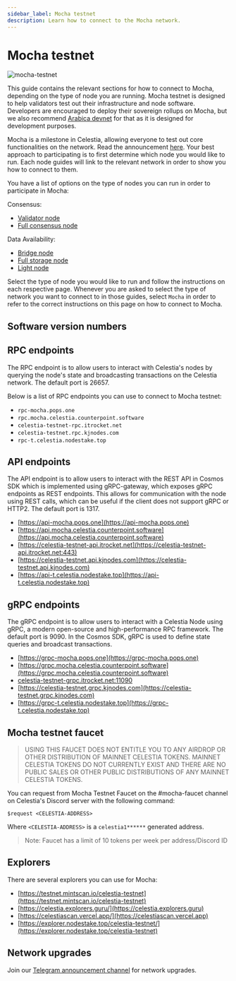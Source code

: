 ```yaml
---
sidebar_label: Mocha testnet
description: Learn how to connect to the Mocha network.
---
```


# Mocha testnet


![mocha-testnet](/img/mocha.jpg)

This guide contains the relevant sections for how to connect to Mocha,
depending on the type of node you are running. Mocha testnet is designed
to help validators test out their infrastructure and node software.
Developers are encouraged to deploy their
sovereign rollups on Mocha, but we also recommend [Arabica devnet](./arabica-devnet.mdx)
for that as it is designed for development purposes.

Mocha is a milestone in Celestia, allowing everyone to test out
core functionalities on the network. Read the announcement [here](https://blog.celestia.org/celestia-testnet-introduces-alpha-data-availability-api).
Your best approach to participating is to first determine which node
you would like to run. Each node guides will link to the relevant network
in order to show you how to connect to them.

You have a list of options on the type of nodes you can run in order to
participate in Mocha:

Consensus:

- [Validator node](./validator-node.md)
- [Full consensus node](./full-consensus-node.md)

Data Availability:

- [Bridge node](./bridge-node.mdx)
- [Full storage node](./full-storage-node.mdx)
- [Light node](./light-node.mdx)

Select the type of node you would like to run and follow the instructions
on each respective page. Whenever you are asked to select the type of network
you want to connect to in those guides, select `Mocha` in order to refer
to the correct instructions on this page on how to connect to Mocha.

## Software version numbers

<MochaVersionTags />

## RPC endpoints

The RPC endpoint is to allow users to interact with Celestia's nodes by
querying the node's state and broadcasting transactions on the
Celestia network. The default port is 26657.

Below is a list of RPC endpoints you can use to connect to Mocha testnet:

- `rpc-mocha.pops.one`
- `rpc.mocha.celestia.counterpoint.software`
- `celestia-testnet-rpc.itrocket.net`
- `celestia-testnet.rpc.kjnodes.com`
- `rpc-t.celestia.nodestake.top`

## API endpoints

The API endpoint is to allow users to interact with the REST API in Cosmos
SDK which is implemented using gRPC-gateway, which exposes gRPC endpoints
as REST endpoints. This allows for communication with the node using REST
calls, which can be useful if the client does not support gRPC or HTTP2.
The default port is 1317.

- [https://api-mocha.pops.one](https://api-mocha.pops.one)
- [https://api.mocha.celestia.counterpoint.software](https://api.mocha.celestia.counterpoint.software)
- [https://celestia-testnet-api.itrocket.net](https://celestia-testnet-api.itrocket.net:443)
- [https://celestia-testnet.api.kjnodes.com](https://celestia-testnet.api.kjnodes.com)
- [https://api-t.celestia.nodestake.top](https://api-t.celestia.nodestake.top)

## gRPC endpoints

The gRPC endpoint is to allow users to interact with a Celestia Node using
gRPC, a modern open-source and high-performance RPC framework. The default
port is 9090. In the Cosmos SDK, gRPC is used to define state queries and
broadcast transactions.

- [https://grpc-mocha.pops.one](https://grpc-mocha.pops.one)
- [https://grpc.mocha.celestia.counterpoint.software](https://grpc.mocha.celestia.counterpoint.software)
- [celestia-testnet-grpc.itrocket.net:11090](https://celestia-testnet-grpc.itrocket.net:11090)
- [https://celestia-testnet.grpc.kjnodes.com](https://celestia-testnet.grpc.kjnodes.com)
- [https://grpc-t.celestia.nodestake.top](https://grpc-t.celestia.nodestake.top)

## Mocha testnet faucet

> USING THIS FAUCET DOES NOT ENTITLE YOU TO ANY AIRDROP OR OTHER
> DISTRIBUTION OF MAINNET CELESTIA TOKENS. MAINNET CELESTIA TOKENS
> DO NOT CURRENTLY EXIST AND THERE ARE NO PUBLIC SALES OR OTHER PUBLIC
> DISTRIBUTIONS OF ANY MAINNET CELESTIA TOKENS.

You can request from Mocha Testnet Faucet on the #mocha-faucet channel on
Celestia's Discord server with the following command:

```text
$request <CELESTIA-ADDRESS>
```

Where `<CELESTIA-ADDRESS>` is a `celestia1******` generated address.

> Note: Faucet has a limit of 10 tokens per week per address/Discord ID

## Explorers

There are several explorers you can use for Mocha:

- [https://testnet.mintscan.io/celestia-testnet](https://testnet.mintscan.io/celestia-testnet)
- [https://celestia.explorers.guru/](https://celestia.explorers.guru)
- [https://celestiascan.vercel.app/](https://celestiascan.vercel.app)
- [https://explorer.nodestake.top/celestia-testnet/](https://explorer.nodestake.top/celestia-testnet)

## Network upgrades

Join our [Telegram announcement channel](https://t.me/+smSFIA7XXLU4MjJh)
for network upgrades.
